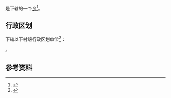 {{中国乡级行政区|36/09/23/500/000}}

'''{{PAGENAMEBASE}}'''是{{PRC admin/fullname|36/09/23/500/000|3}}下辖的一个[[乡_(中华人民共和国)|乡]]<ref>{{PRC admin/ref sgc|{{PRC admin/parent|36/09/23/500/000}}}}</ref>。

== 行政区划 ==
{{PAGENAMEBASE}}下辖以下村级行政区划单位<ref>{{PRC admin/ref sgc|36/09/23/500/000}}</ref>：

{{PRC admin/children|36/09/23/500/000}}。

== 参考资料 ==
{{reflist}}

{{江西行政区划小作品}}
{{PRC admin/navcat|36/09/23/500/000}}